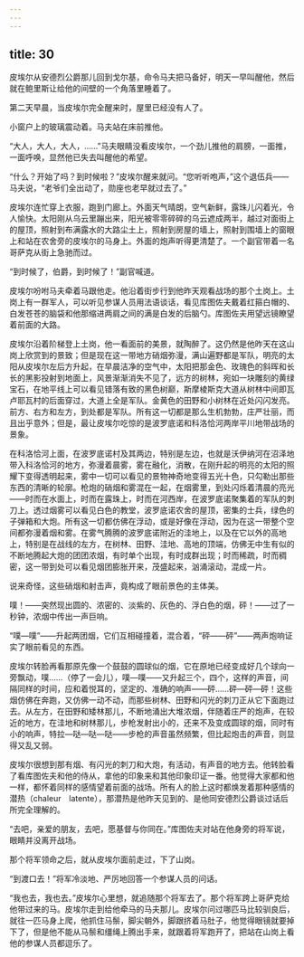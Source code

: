```yaml
---
---
---
```

title: 30
---





皮埃尔从安德烈公爵那儿回到戈尔基，命令马夫把马备好，明天一早叫醒他，然后就在鲍里斯让给他的间壁的一个角落里睡着了。

第二天早晨，当皮埃尔完全醒来时，屋里已经没有人了。

小窗户上的玻璃震动着。马夫站在床前推他。

“大人，大人，大人，……”马夫眼睛没看皮埃尔，一个劲儿推他的肩膀，一面推，一面呼唤，显然他已失去叫醒他的希望。

“什么？开始了吗？到时候啦？”皮埃尔醒来就问。“您听听咆声，”这个退伍兵——马夫说，“老爷们全出动了，勋座也老早就过去了。”

皮埃尔连忙穿上衣服，跑到门廊上。外面天气晴朗，空气新鲜，露珠儿闪着光，令人愉快。太阳刚从乌云里蹦出来，阳光被零零碎碎的乌云遮成两半，越过对面街上的屋顶，照射到布满露水的大路尘土上，照射到房屋的墙上，照射到围墙上的窗眼上和站在农舍旁的皮埃尔的马身上。外面的炮声听得更清楚了。一个副官带着一名哥萨克从街上急驰而过。

“到时候了，伯爵，到时候了！”副官喊道。

皮埃尔吩咐马夫牵着马跟他走。他沿着街步行到他昨天观看战场的那个土岗上。土岗上有一群军人，可以听见参谋人员用法语谈话，看见库图佐夫戴着红箍白帽的、白发苍苍的脑袋和他那缩进两肩之间的满是白发的后脑勺。库图佐夫用望远镜瞭望着前面的大路。

皮埃尔沿着阶梯登上土岗，他一看面前的美景，就陶醉了。这仍然是他昨天在这山岗上欣赏到的景致；但是现在这一带地方硝烟弥漫，满山遍野都是军队，明亮的太阳从皮埃尔左后方升起，在早晨洁净的空气中，太阳把那金色、玫瑰色的斜晖和长长的黑影投射到地面上，风景渐渐消失不见了，远方的树林，宛如一块雕刻的黄绿宝石，在地平线上可以看见错落有致的黑色树巅，斯摩棱斯克大道从树林中间即瓦卢耶瓦村的后面穿过，大道上全是军队。金黄色的田野和小树林在近处闪闪发亮。前方、右方和左方，到处都是军队。所有这一切都是那么生机勃勃，庄严壮丽，而且出乎意外；但是，最让皮埃尔吃惊的是波罗底诺和科洛恰河两岸平川地带战场的景象。

在科洛恰河上面，在波罗底诺村及其两边，特别是左边，也就是沃伊纳河在沼泽地带入科洛恰河的地方，弥漫着晨雾，雾在融化，消散，在刚升起的明亮的太阳的照耀下变得透明起来，雾中一切可以看见的景物神奇地变得五光十色，只勾勒出那些东西的清晰的轮廓。枪炮的硝烟和雾混在一起，在烟雾里，到处闪烁着清晨的亮光——时而在水面上，时而在露珠上，时而在河西岸，在波罗底诺聚集着的军队的刺刀上。透过烟雾可以看见白色的教堂，波罗底诺农舍的屋顶，密集的士兵，绿色的子弹箱和大炮。所有这一切都仿佛在浮动，或是好像在浮动，因为在这一带整个空间都弥漫着烟和雾。在雾气腾腾的波罗底诺附近的洼地上，以及在它以外的高地上，特别是在战线的左方，在树林、田野、洼地、高地的顶端，仿佛无中生有似的不断地腾起大炮的团团浓烟，有时单个出现，有时成群出现；时而稀疏，时而稠密，这一带到处可以看见烟团膨胀开来，茂盛起来，汹涌滚动，混成一片。

说来奇怪，这些硝烟和射击声，竟构成了眼前景色的主体美。

噗！——突然现出圆的、浓密的、淡紫的、灰色的、浮白色的烟，砰！——过了一秒钟，浓烟中传出一声巨响。

“噗—噗”——升起两团烟，它们互相碰撞着，混合着，“砰——砰”——两声炮响证实了眼前看见的东西。

皮埃尔转脸再看那原先像一个鼓鼓的圆球似的烟，它在原地已经变成好几个球向一旁飘动，噗……（停了一会儿），噗—噗——又升起三个，四个，这样的声音，间隔同样的时间，应和着悦耳的，坚定的、准确的响声——砰……砰—砰—砰！这些烟仿佛在奔跑，又仿佛一动不动，而那些树林、田野和闪光的刺刀正从它下面跑过去。从左方，在田野和矮林那儿，不断地涌出大堆浓烟，伴随着庄严的炮声，在较近的地方，在洼地和树林那儿，步枪发射出小的，还来不及变成圆球的烟，同时有小的响声，特拉—哒—哒—哒——步枪的声音虽然频繁，但比起炮击的声音，则显得又乱又弱。

皮埃尔很想到那有烟、有闪光的刺刀和大炮，有活动，有声音的地方去。他转脸看了看库图佐夫和他的侍从，拿他的印象来和其他印象印证一番。他觉得大家都和他一样，都怀着同样的感情望着前面的战场。所有人的脸上这时都焕发着那种感情的潜热（chaleur　latente），那潜热是他昨天见到的、是他同安德烈公爵谈过话后所完全理解的。

“去吧，亲爱的朋友，去吧，愿基督与你同在。”库图佐夫对站在他身旁的将军说，眼睛并没离开战场。

那个将军领命之后，就从皮埃尔面前走过，下了山岗。

“到渡口去！”将军冷淡地、严厉地回答一个参谋人员的问话。

“我也去，我也去。”皮埃尔心里想，就追随那个将军去了。那个将军跨上哥萨克给他带过来的马。皮埃尔走到给他牵马的马夫那儿。皮埃尔问过哪匹马比较驯良后，就往一匹马身上爬，他抓住马鬃，脚尖朝外，脚跟挤着马肚子，他觉得眼镜就要掉下了，但是他不能从马鬃和缰绳上腾出手来，就跟着将军跑开了，把站在山岗上看他的参谋人员都逗乐了。